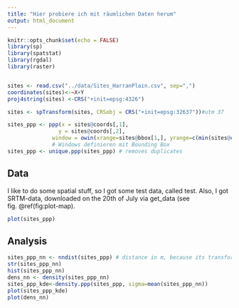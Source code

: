 ```yaml
---
title: "Hier probiere ich mit räumlichen Daten herum"
output: html_document
---
```


```r
knitr::opts_chunk$set(echo = FALSE)
library(sp)
library(spatstat)
library(rgdal)
library(raster)


sites <- read.csv("../data/Sites_HarranPlain.csv", sep=",")
coordinates(sites)<-~X+Y
proj4string(sites) <-CRS("+init=epsg:4326")

sites <- spTransform(sites, CRSobj = CRS("+init=epsg:32637"))#utm 37

sites_ppp <- ppp(x = sites@coords[,1], 
                y = sites@coords[,2],
              window = owin(xrange=sites@bbox[1,], yrange=c(min(sites@coords[,2]), min(sites@coords[,2]+60000))))
              # Windows definieren mit Bounding Box
sites_ppp <- unique.ppp(sites_ppp) # removes duplicates
```

## Data

I like to do some spatial stuff, so I got some test data, called test.
Also, I got SRTM-data, downloaded on the 20th of July via get_data (see fig. \@ref(fig:plot-map).

```r
plot(sites_ppp)
```

## Analysis

```r
sites_ppp_nn <- nndist(sites_ppp) # distance in m, because its transformed data
str(sites_ppp_nn) 
hist(sites_ppp_nn)
dens_nn <- density(sites_ppp_nn)
sites_ppp_kde<-density.ppp(sites_ppp, sigma=mean(sites_ppp_nn))
plot(sites_ppp_kde)
plot(dens_nn)
```

